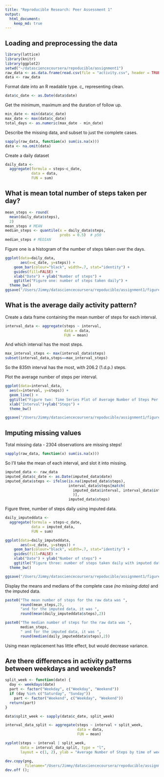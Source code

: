 ```yaml
---
title: "Reproducible Research: Peer Assessment 1"
output: 
  html_document:
    keep_md: true
---
```



## Loading and preprocessing the data

```r
library(lattice)
library(knitr)
library(ggplot2)
setwd("~/datasciencecoursera/repoducible/assignment1")
raw_data <- as.data.frame(read.csv(file = "activity.csv", header = TRUE))
data <- raw_data
```

Format date into an R readable type. *c_* representing clean.

```r
data$c_date <- as.Date(data$date)
```

Get the minimum, maximum and the duration of follow up.

```r
min_date <- min(data$c_date)
max_date <- max(data$c_date)
total_days <- as.numeric(max_date - min_date)
```

Describe the missing data, and subset to just the complete cases.

```r
sapply(raw_data, function(x) sum(is.na(x)))
data <- na.omit(data)
```

Create a daily dataset

```r
daily_data <-
  aggregate(formula = steps~c_date, 
            data = data,
            FUN = sum)
```

## What is mean total number of steps taken per day?

```r
mean_steps <- round(
  mean(daily_data$steps),
  2)  
mean_steps # MEAN
median_steps <- quantile(x = daily_data$steps, 
                         probs = 0.5)  # p50
median_steps # MEDIAN
```

Figure one is a histogram of the number of steps taken over the days.

```r
ggplot(data=daily_data, 
       aes(x=c_date, y=steps)) + 
    geom_bar(colour="black", width=.7, stat="identity") + 
    guides(fill=FALSE) +
    xlab("Date") + ylab("Number of steps") +
    ggtitle("Figure one: number of steps taken daily") +
  theme_bw()
ggsave("/Users/Jimmy/datasciencecoursera/repoducible/assignment1/figure/figure1.png")
```

## What is the average daily activity pattern?

Create a data frame containing the mean number of steps for each interval.

```r
interval_data <- aggregate(steps ~ interval, 
                           data = data,
                           FUN = mean)
```

And which interval has the most steps.

```r
max_interval_steps <- max(interval_data$steps)
subset(interval_data,steps==max_interval_steps)
```

So the 835th interval has the most, with 206.2 (1.d.p.) steps.

Plot the average number of steps per interval.

```r
ggplot(data=interval_data, 
  aes(x=interval, y=steps)) + 
  geom_line() + 
  ggtitle("Figure two: Time Series Plot of Average Number of Steps Per Interval")+
  xlab("Interval")+ylab("Steps") +
  theme_bw()

ggsave("/Users/Jimmy/datasciencecoursera/repoducible/assignment1/figure/figure2.png")
```

## Imputing missing values

Total missing data - 2304 observations are missing steps!

```r
sapply(raw_data, function(x) sum(is.na(x)))
```

So I'll take the mean of each interval, and slot it into missing.

```r
imputed_data <- raw_data
imputed_data$c_date <- as.Date(imputed_data$date)
imputed_data$steps <- ifelse(is.na(imputed_data$steps), 
                             interval_data$steps[match(
                               imputed_data$interval, interval_data$interval
                               )], 
                             imputed_data$steps)
```

Figure three, number of steps daily using imputed data.

```r
daily_imputeddata <-
  aggregate(formula = steps~c_date, 
            data = imputed_data,
            FUN = sum)

ggplot(data=daily_imputeddata, 
       aes(x=c_date, y=steps)) + 
    geom_bar(colour="black", width=.7, stat="identity") + 
    guides(fill=FALSE) +
    xlab("Date") + ylab("Number of steps") +
    ggtitle("Figure three: number of steps taken daily with imputed data \n(using the mean of each interval)") +
  theme_bw()

ggsave("/Users/Jimmy/datasciencecoursera/repoducible/assignment1/figure/figure3.png")
```

Display the means and medians of the complete case *(no missing data)* and the
 imputed data.

```r
paste0("The mean number of steps for the raw data was ",
       round(mean_steps,2),
       "and for the imputed data, it was ",
       round(mean(daily_imputeddata$steps),2))

paste0("The median number of steps for the raw data was ",
       median_steps,
       " and for the imputed data, it was ",
       round(median(daily_imputeddata$steps),2))
```

Using mean replacement has little effect, but would decrease variance. 

## Are there differences in activity patterns between weekdays and weekends?

```r
split_week <- function(date) {
  day <- weekdays(date)
  part <- factor("Weekday", c("Weekday", "Weekend"))
  if (day %in% c("Saturday", "Sunday")) 
    part <- factor("Weekend", c("Weekday", "Weekend"))
  return(part)
}

data$split_week <- sapply(data$c_date, split_week)

interval_data_split <- aggregate(steps ~ interval + split_week, 
                                 data = data,
                                 FUN = mean)

xyplot(steps ~ interval | split_week, 
       data = interval_data_split, type = "l", 
       layout = c(1, 2), ylab = "Average Number of Steps by time of week")

dev.copy(png,
         filename="/Users/Jimmy/datasciencecoursera/repoducible/assignment1/figure/figure4.png");
dev.off ();
```

